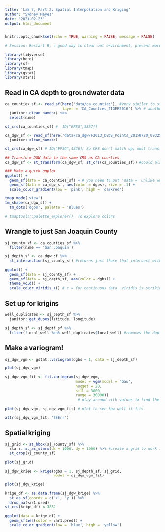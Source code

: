 ```yaml
---
title: 'Lab 7, Part 2: Spatial Interpolation and Kriging'
author: "Sydney Mayes"
date: "2023-02-23"
output: html_document
---
```


```r
knitr::opts_chunk$set(echo = TRUE, warning = FALSE, message = FALSE)

# Session: Restart R, a good way to clear out environment, prevent more bugs

library(tidyverse)
library(here)
library(sf)
library(tmap)
library(gstat)
library(stars)
```

## Read in CA depth to groundwater data
```r
ca_counties_sf <- read_sf(here('data/ca_counties'), #very similar to st_read
                          layer = 'CA_Counties_TIGER2016') %>% # another way of reading in the data
  janitor::clean_names() %>% 
  select(name)

st_crs(ca_counties_sf) #  ID["EPSG",3857]]

ca_dgw_sf <- read_sf(here('data/ca_dgw/F2013_DBGS_Points_20150720_093252.gpkg')) %>% 
  janitor::clean_names()

st_crs(ca_dgw_sf) # ID["EPSG",4326]] So CRS don't match up; must transform

## Transform DGW data to the same CRS as CA counties
ca_dgw_sf <- st_transform(ca_dgw_sf, st_crs(ca_counties_sf)) #could also just write 3857 since we know. This may be safer in case someone changes the CRS of ca_counties_sf

### Make a quick ggplot
ggplot() +
  geom_sf(data = ca_counties_sf) + # you need to put 'data =' unlike when just using ggplot
  geom_sf(data = ca_dgw_sf, aes(color = dgbs), size = .1) +
  scale_color_gradient(low = 'pink', high = 'darkred')

tmap_mode('view')
tm_shape(ca_dgw_sf) +
  tm_dots('dgbs', palette = 'Blues')

# tmaptools::palette_explorer()  To explore colors
```
## Wrangle to just San Joaquin County

```r
sj_county_sf <- ca_counties_sf %>% 
  filter(name == 'San Joaquin') 

sj_depth_sf <- ca_dgw_sf %>% 
  st_intersection(sj_county_sf) #returns just those that intersect with sj_depth_sf. You could also filter but this is more robust

ggplot() +
  geom_sf(data = sj_county_sf) +
  geom_sf(data = sj_depth_sf, aes(color = dgbs)) +
  theme_void() +
  scale_color_viridis_c() # c = for continuous data. viridis is striking and color-blind friendly
```

## Set up for krigins

```r
well_duplicates <- sj_depth_sf %>% 
  janitor::get_dupes(latitude, longitude)

sj_depth_sf <- sj_depth_sf %>% 
  filter(!local_well %in% well_duplicates$local_well) #removes the duplicates from above
```

## Make a variogram!
```r
sj_dgw_vgm <- gstat::variogram(dgbs ~ 1, data = sj_depth_sf)

plot(sj_dgw_vgm)

sj_dgw_vgm_fit <- fit.variogram(sj_dgw_vgm, 
                                model = vgm(model = 'Gau',
                                nugget = 20, 
                                sill = 3000,
                                range = 30000))
                                 # play around with values to find the best fit. better estimates about nugget, sill, range will give a better fit

plot(sj_dgw_vgm, sj_dgw_vgm_fit) # plot to see how well it fits

attr(sj_dgw_vgm_fit, 'SSErr')

```
## Spatial kriging
```r


sj_grid <- st_bbox(sj_county_sf) %>%
  stars::st_as_stars(dx = 1000, dy = 1000) %>% #create a grid to work in
  st_crop(sj_county_sf)

plot(sj_grid)

```

```r
sj_dgw_krige <- krige(dgbs ~ 1, sj_depth_sf, sj_grid,
                      model = sj_dgw_vgm_fit)

plot(sj_dgw_krige)

krige_df <- as.data.frame(sj_dgw_krige) %>% 
  st_as_sf(coords = c('x', 'y')) %>% 
  drop_na(var1.pred)
st_crs(krige_df) <-3857

ggplot(data = krige_df) +
  geom_sf(aes(color = var1.pred)) +
  scale_color_gradient(low = 'blue', high = 'yellow')
```


